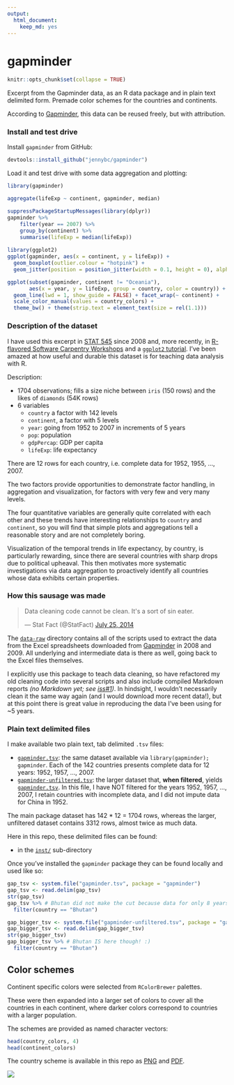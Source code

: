 ```yaml
---
output:
  html_document:
    keep_md: yes
---
```

gapminder
=========

```r
knitr::opts_chunk$set(collapse = TRUE)
```

Excerpt from the Gapminder data, as an R data package and in plain text delimited form. Premade color schemes for the countries and continents.

According to [Gapminder](http://www.gapminder.org/data/), this data can be reused freely, but with attribution.

### Install and test drive

Install `gapminder` from GitHub:

```r
devtools::install_github("jennybc/gapminder")
```

Load it and test drive with some data aggregation and plotting:

```r
library(gapminder)

aggregate(lifeExp ~ continent, gapminder, median)

suppressPackageStartupMessages(library(dplyr))
gapminder %>%
    filter(year == 2007) %>%
    group_by(continent) %>%
    summarise(lifeExp = median(lifeExp))
    
library(ggplot2)
ggplot(gapminder, aes(x = continent, y = lifeExp)) +
  geom_boxplot(outlier.colour = "hotpink") +
  geom_jitter(position = position_jitter(width = 0.1, height = 0), alpha = 1/4)

ggplot(subset(gapminder, continent != "Oceania"),
       aes(x = year, y = lifeExp, group = country, color = country)) +
  geom_line(lwd = 1, show_guide = FALSE) + facet_wrap(~ continent) +
  scale_color_manual(values = country_colors) +
  theme_bw() + theme(strip.text = element_text(size = rel(1.1)))
```

### Description of the dataset

I have used this excerpt in [STAT 545](http://stat545-ubc.github.io) since 2008 and, more recently, in [R-flavored Software Carpentry Workshops](http://jennybc.github.io/2014-05-12-ubc/) and a [`ggplot2` tutorial](https://github.com/jennybc/ggplot2-tutorial). I've been amazed at how useful and durable this dataset is for teaching data analysis with R.

Description:

  * 1704 observations; fills a size niche between `iris` (150 rows) and the likes of `diamonds` (54K rows)
  * 6 variables
    - `country` a factor with 142 levels
    - `continent`, a factor with 5 levels
    - `year`: going from 1952 to 2007 in increments of 5 years
    - `pop`: population
    - `gdpPercap`: GDP per capita
    - `lifeExp`: life expectancy

There are 12 rows for each country, i.e. complete data for 1952, 1955, ..., 2007.

The two factors provide opportunities to demonstrate factor handling, in aggregation and visualization, for factors with very few and very many levels.

The four quantitative variables are generally quite correlated with each other and these trends have interesting relationships to `country` and `continent`, so you will find that simple plots and aggregations tell a reasonable story and are not completely boring.

Visualization of the temporal trends in life expectancy, by country, is particularly rewarding, since there are several countries with sharp drops due to political upheaval. This then motivates more systematic investigations via data aggregation to proactively identify all countries whose data exhibits certain properties.

### How this sausage was made

<blockquote class="twitter-tweet" lang="en"><p>Data cleaning code cannot be clean. It&#39;s a sort of sin eater.</p>&mdash; Stat Fact (@StatFact) <a href="https://twitter.com/StatFact/status/492753200190341120">July 25, 2014</a></blockquote>

The [`data-raw`](data-raw) directory contains all of the scripts used to extract the data from the Excel spreadsheets downloaded from [Gapminder](http://www.gapminder.org) in 2008 and 2009. All underlying and intermediate data is there as well, going back to the Excel files themselves.

I explicitly use this package to teach data cleaning, so have refactored my old cleaning code into several scripts and also include compiled Markdown reports *(no Markdown yet; see [iss#1](https://github.com/jennybc/gapminder/issues/1))*. In hindsight, I wouldn't necessarily clean it the same way again (and I would download more recent data!), but at this point there is great value in reproducing the data I've been using for ~5 years.

### Plain text delimited files

I make available two plain text, tab delimited `.tsv` files:

  * [`gapminder.tsv`](inst/gapminder.tsv): the same dataset available via `library(gapminder); gapminder`. Each of the 142 countries presents complete data for 12 years: 1952, 1957, ..., 2007.
  * [`gapminder-unfiltered.tsv`](inst/gapminder-unfiltered.tsv): the larger dataset that, __when filtered__, yields [`gapminder.tsv`](inst/gapminder.tsv). In this file, I have NOT filtered for the years 1952, 1957, ..., 2007, I retain countries with incomplete data, and I did not impute data for China in 1952.
  
The main package dataset has 142 * 12 = 1704 rows, whereas the larger, unfiltered dataset contains 3312 rows, almost twice as much data.

Here in this repo, these delimited files can be found:

  * in the [`inst/`](inst) sub-directory
  
Once you've installed the `gapminder` package they can be found locally and used like so:
  
```r
gap_tsv <- system.file("gapminder.tsv", package = "gapminder")
gap_tsv <- read.delim(gap_tsv)
str(gap_tsv)
gap_tsv %>% # Bhutan did not make the cut because data for only 8 years :(
  filter(country == "Bhutan")

gap_bigger_tsv <- system.file("gapminder-unfiltered.tsv", package = "gapminder")
gap_bigger_tsv <- read.delim(gap_bigger_tsv)
str(gap_bigger_tsv)
gap_bigger_tsv %>% # Bhutan IS here though! :)
  filter(country == "Bhutan")
```

## Color schemes

Continent specific colors were selected from `RColorBrewer` palettes.

These were then expanded into a larger set of colors to cover all the countries in each continent, where darker colors correspond to countries with a larger population.

The schemes are provided as named character vectors:

```r
head(country_colors, 4)
head(continent_colors)
```

The country scheme is available in this repo as [PNG](data-raw/gapminder-color-scheme-ggplot2.png) and [PDF](data-raw/gapminder-color-scheme-base.pdf).

![](data-raw/gapminder-color-scheme-ggplot2.png)
